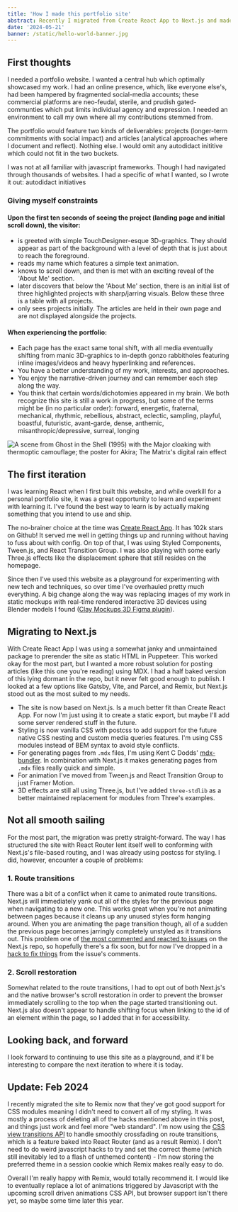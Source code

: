 ```yaml
---
title: 'How I made this portfolio site'
abstract: Recently I migrated from Create React App to Next.js and made some major upgrades in the process.
date: '2024-05-21'
banner: /static/hello-world-banner.jpg
---
```


## First thoughts

I needed a portfolio website. I wanted a central hub which optimally showcased my work. I had an online presence, which, like everyone else's, had been hampered by fragmented social-media accounts; these commercial platforms are neo-feudal, sterile, and prudish gated-communties which put limits individual agency and expression. I needed an environment to call my own where all my contributions stemmed from.

The portfolio would feature two kinds of deliverables: projects (longer-term commitments with social impact) and articles (analytical approaches where I document and reflect). Nothing else. I would omit any autodidact inititive which could not fit in the two buckets.

I was not at all familiar with javascript frameworks. Though I had navigated through thousands of websites. I had a specific of what I wanted, so I wrote it out:
autodidact initiatives
### Giving myself constraints

#### Upon the first ten seconds of seeing the project (landing page and initial scroll down), the visitor:
- is greeted with simple TouchDesigner-esque 3D-graphics. They should appear as part of the background with a level of depth that is just about to reach the foreground.
- reads my name which features a simple text animation.
- knows to scroll down, and then is met with an exciting reveal of the 'About Me' section.
- later discovers that below the 'About Me' section, there is an initial list of three highlighted projects with sharp/jarring visuals. Below these three is a table with all projects.
- only sees projects initially. The articles are held in their own page and are not displayed alongside the projects.

#### When experiencing the portfolio:
- Each page has the exact same tonal shift, with all media eventually shifting from manic 3D-graphics to in-depth gonzo rabbitholes featuring inline images/videos and heavy hyperlinking and references. 
- You have a better understanding of my work, interests, and approaches.
- You enjoy the narrative-driven journey and can remember each step along the way.
- You think that certain words/dichotomies appeared in my brain. We both recognize this site is still a work in progress, but some of the terms might be (in no particular order): forward, energetic, fraternal, mechanical, rhythmic, rebellious, abstract, eclectic, sampling, playful, boastful, futuristic, avant-garde, dense, anthemic, misanthropic/depressive, surreal, longing

![A scene from Ghost in the Shell (1995) with the Major cloaking with thermoptic camouflage; the poster for Akira; The Matrix's digital rain effect](/static/inspiration.png)

## The first iteration

I was learning React when I first built this website, and while overkill for a personal portfolio site, it was a great opportunity to learn and experiment with learning it. I've found the best way to learn is by actually making something that you intend to use and ship.

The no-brainer choice at the time was [Create React App](https://github.com/facebook/create-react-app). It has 102k stars on Github! It served me well in getting things up and running without having to fuss about with config. On top of that, I was using Styled Components, Tween.js, and React Transition Group. I was also playing with some early Three.js effects like the displacement sphere that still resides on the homepage.

Since then I've used this website as a playground for experimenting with new tech and techniques, so over time I've overhauled pretty much everything. A big change along the way was replacing images of my work in static mockups with real-time rendered interactive 3D devices using Blender models I found ([Clay Mockups 3D Figma plugin](https://www.figma.com/community/plugin/819335598581469537/Clay-Mockups-3D)).

## Migrating to Next.js

With Create React App I was using a somewhat janky and unmaintained package to prerender the site as static HTML in Puppeteer. This worked okay for the most part, but I wanted a more robust solution for posting articles (like this one you're reading) using MDX. I had a half baked version of this lying dormant in the repo, but it never felt good enough to publish. I looked at a few options like Gatsby, Vite, and Parcel, and Remix, but Next.js stood out as the most suited to my needs.

- The site is now based on Next.js. Is a much better fit than Create React App. For now I'm just using it to create a static export, but maybe I'll add some server rendered stuff in the future.
- Styling is now vanilla CSS with postcss to add support for the future native CSS nesting and custom media queries features. I'm using CSS modules instead of BEM syntax to avoid style conflicts.
- For generating pages from `.mdx` files, I'm using Kent C Dodds' [mdx-bundler](https://github.com/kentcdodds/mdx-bundler). In combination with Next.js it makes generating pages from `.mdx` files really quick and simple.
- For animation I've moved from Tween.js and React Transition Group to just Framer Motion.
- 3D effects are still all using Three.js, but I've added `three-stdlib` as a better maintained replacement for modules from Three's examples.

## Not all smooth sailing

For the most part, the migration was pretty straight-forward. The way I has structured the site with React Router lent itself well to conforming with Next.js's file-based routing, and I was already using postcss for styling. I did, however, encounter a couple of problems:

### 1. Route transitions

There was a bit of a conflict when it came to animated route transitions. Next.js will immediately yank out all of the styles for the previous page when navigating to a new one. This works great when you're not animating between pages because it cleans up any unused styles form hanging around. When you are animating the page transition though, all of a sudden the previous page becomes jarringly completely unstyled as it transitions out. This problem one of [the most commented and reacted to issues](https://github.com/vercel/next.js/issues/17464) on the Next.js repo, so hopefully there's a fix soon, but for now I've dropped in a [hack to fix things](https://github.com/vercel/next.js/issues/17464#issuecomment-796430107) from the issue's comments.

### 2. Scroll restoration

Somewhat related to the route transitions, I had to opt out of both Next.js's and the native browser's scroll restoration in order to prevent the browser immediately scrolling to the top when the page started transitioning out. Next.js also doesn't appear to handle shifting focus when linking to the id of an element within the page, so I added that in for accessibility.

## Looking back, and forward

I look forward to continuing to use this site as a playground, and it'll be interesting to compare the next iteration to where it is today.

## Update: Feb 2024

I recently migrated the site to Remix now that they've got good support for CSS modules meaning I didn't need to convert all of my styling. It was mostly a process of deleting all of the hacks mentioned above in this post, and things just work and feel more "web standard". I'm now using the [CSS view transitions API](https://developer.mozilla.org/en-US/docs/Web/API/View_Transitions_API) to handle smoothly crossfading on route transitions, which is a feature baked into React Router (and as a result Remix). I don't need to do weird javascript hacks to try and set the correct theme (which still inevitably led to a flash of unthemed content) - I'm now storing the preferred theme in a session cookie which Remix makes really easy to do.

Overall I'm really happy with Remix, would totally recommend it. I would like to eventually replace a lot of animations triggered by Javascript with the upcoming scroll driven animations CSS API, but browser support isn't there yet, so maybe some time later this year.
